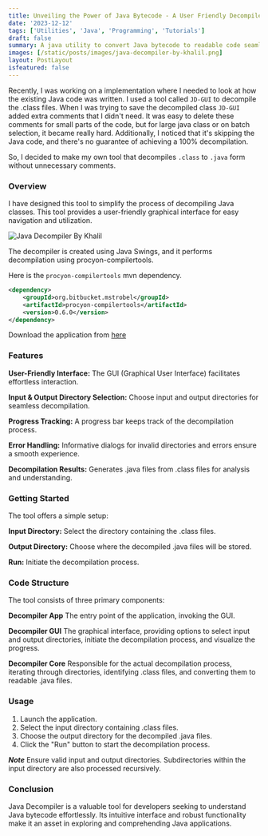 ```yaml
---
title: Unveiling the Power of Java Bytecode - A User Friendly Decompiler tool by Khalil
date: '2023-12-12'
tags: ['Utilities', 'Java', 'Programming', 'Tutorials']
draft: false
summary: A java utility to convert Java bytecode to readable code seamlessly through a user-friendly graphical interface, simplifying code analysis and comprehension
images: [/static/posts/images/java-decompiler-by-khalil.png]
layout: PostLayout
isfeatured: false
---
```


Recently, I was working on a implementation where I needed to look at how the existing Java code was written. I used a tool called `JD-GUI` to decompile the .class files. When I was trying to save the decompiled class `JD-GUI` added extra comments that I didn't need. It was easy to delete these comments for small parts of the code, but for large java class or on batch selection, it became really hard. Additionally, I noticed that it's skipping the Java code, and there's no guarantee of achieving a 100% decompilation.

So, I decided to make my own tool that decompiles `.class` to `.java` form without unnecessary comments.

### Overview

I have designed this tool to simplify the process of decompiling Java classes. This tool provides a user-friendly graphical interface for easy navigation and utilization.

![Java Decompiler By Khalil](/static/posts/images/java-decompiler-by-khalil.png)

The decompiler is created using Java Swings, and it performs decompilation using procyon-compilertools.

Here is the `procyon-compilertools` mvn dependency.

```xml
<dependency>
    <groupId>org.bitbucket.mstrobel</groupId>
    <artifactId>procyon-compilertools</artifactId>
    <version>0.6.0</version>
</dependency>
```

Download the application from [here](/static/posts/resources/java-decompiler.zip)

### Features

**User-Friendly Interface:** The GUI (Graphical User Interface) facilitates effortless interaction.

**Input & Output Directory Selection:** Choose input and output directories for seamless decompilation.

**Progress Tracking:** A progress bar keeps track of the decompilation process.

**Error Handling:** Informative dialogs for invalid directories and errors ensure a smooth experience.

**Decompilation Results:** Generates .java files from .class files for analysis and understanding.

### Getting Started

The tool offers a simple setup:

**Input Directory:** Select the directory containing the .class files.

**Output Directory:** Choose where the decompiled .java files will be stored.

**Run:** Initiate the decompilation process.

### Code Structure

The tool consists of three primary components:

**Decompiler App**
The entry point of the application, invoking the GUI.

**Decompiler GUI**
The graphical interface, providing options to select input and output directories, initiate the decompilation process, and visualize the progress.

**Decompiler Core**
Responsible for the actual decompilation process, iterating through directories, identifying .class files, and converting them to readable .java files.

### Usage

1. Launch the application.
1. Select the input directory containing .class files.
1. Choose the output directory for the decompiled .java files.
1. Click the "Run" button to start the decompilation process.

**_Note_**
Ensure valid input and output directories.
Subdirectories within the input directory are also processed recursively.

### Conclusion

Java Decompiler is a valuable tool for developers seeking to understand Java bytecode effortlessly. Its intuitive interface and robust functionality make it an asset in exploring and comprehending Java applications.
